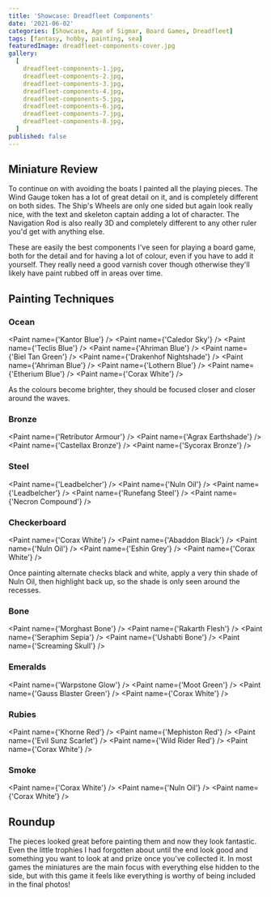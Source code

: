 ```yaml
---
title: 'Showcase: Dreadfleet Components'
date: '2021-06-02'
categories: [Showcase, Age of Sigmar, Board Games, Dreadfleet]
tags: [fantasy, hobby, painting, sea]
featuredImage: dreadfleet-components-cover.jpg
gallery:
  [
    dreadfleet-components-1.jpg,
    dreadfleet-components-2.jpg,
    dreadfleet-components-3.jpg,
    dreadfleet-components-4.jpg,
    dreadfleet-components-5.jpg,
    dreadfleet-components-6.jpg,
    dreadfleet-components-7.jpg,
    dreadfleet-components-8.jpg,
  ]
published: false
---
```


## Miniature Review

To continue on with avoiding the boats I painted all the playing pieces. The Wind Gauge token has a lot of great detail
on it, and is completely different on both sides. The Ship's Wheels are only one sided but again look really nice, with
the text and skeleton captain adding a lot of character. The Navigation Rod is also really 3D and completely different
to any other ruler you'd get with anything else.

These are easily the best components I've seen for playing a board game, both for the detail and for having a lot of
colour, even if you have to add it yourself. They really need a good varnish cover though otherwise they'll likely
have paint rubbed off in areas over time.

## Painting Techniques

### Ocean
<Paint name={'Kantor Blue'} />
<Paint name={'Caledor Sky'} />
<Paint name={'Teclis Blue'} />
<Paint name={'Ahriman Blue'} />
<Paint name={'Biel Tan Green'} />
<Paint name={'Drakenhof Nightshade'} />
<Paint name={'Ahriman Blue'} />
<Paint name={'Lothern Blue'} />
<Paint name={'Etherium Blue'} />
<Paint name={'Corax White'} />

As the colours become brighter, they should be focused closer and closer around the waves.

### Bronze
<Paint name={'Retributor Armour'} />
<Paint name={'Agrax Earthshade'} />
<Paint name={'Castellax Bronze'} />
<Paint name={'Sycorax Bronze'} />

### Steel
<Paint name={'Leadbelcher'} />
<Paint name={'Nuln Oil'} />
<Paint name={'Leadbelcher'} />
<Paint name={'Runefang Steel'} />
<Paint name={'Necron Compound'} />

### Checkerboard
<Paint name={'Corax White'} />
<Paint name={'Abaddon Black'} />
<Paint name={'Nuln Oil'} />
<Paint name={'Eshin Grey'} />
<Paint name={'Corax White'} />

Once painting alternate checks black and white, apply a very thin shade of Nuln Oil, then highlight back up, so the
shade is only seen around the recesses.

### Bone
<Paint name={'Morghast Bone'} />
<Paint name={'Rakarth Flesh'} />
<Paint name={'Seraphim Sepia'} />
<Paint name={'Ushabti Bone'} />
<Paint name={'Screaming Skull'} />

### Emeralds
<Paint name={'Warpstone Glow'} />
<Paint name={'Moot Green'} />
<Paint name={'Gauss Blaster Green'} />
<Paint name={'Corax White'} />

### Rubies
<Paint name={'Khorne Red'} />
<Paint name={'Mephiston Red'} />
<Paint name={'Evil Sunz Scarlet'} />
<Paint name={'Wild Rider Red'} />
<Paint name={'Corax White'} />

### Smoke
<Paint name={'Corax White'} />
<Paint name={'Nuln Oil'} />
<Paint name={'Corax White'} />

## Roundup

The pieces looked great before painting them and now they look fantastic. Even the little trophies I had forgotten
about until the end look good and something you want to look at and prize once you've collected it. In most games the
miniatures are the main focus with everything else hidden to the side, but with this game it feels like everything is
worthy of being included in the final photos!
